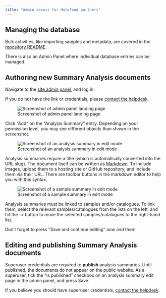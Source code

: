 ```yaml
---
title: "Admin access for HoloFood partners"
---
```


## Managing the database
Bulk activities, like importing samples and metadata, are covered in the
[repository README](https://github.com/EBI-Metagenomics/holofood-database#use).

There is also an Admin Panel where individual database entries can be managed.

## Authoring new Summary Analysis documents
Navigate to the [site admin panel]({{< var portal.root_url >}}/admin), and log in.

:::{.callout-tip}
If you do not have the link or credentials, please [contact the helpdesk](mailto:{{< var helpdesk.email >}}).
:::

![Screenshot of admin panel landing page](/img/partners/add-analysis-summary.png)

Click "Add" on the "Analysis Summary" entry.
Depending on your permission level, you may see different objects than shown in the screenshot.

![Screenshot of an analysis summary in edit mode](/img/partners/author-analysis-summary.png)

Analysis summaries require a title (which is automatically converted into the URL slug).
The document itself can be written as
[Markdown](https://docs.github.com/en/get-started/writing-on-github/getting-started-with-writing-and-formatting-on-github/basic-writing-and-formatting-syntax).
To include images, upload them to a hosting site or GitHub repository, and include them via their URL.
There are toolbar buttons in the markdown editor to help you with this syntax.

![Screenshot of a sample summary in edit mode](/img/partners/link-analysis-summary.png)

Analysis summaries must be linked to samples and/or catalogues.
To link them, select the relevant samples/catalogues from the lists on the left,
and hit the `->` button to move the selected samples/catalogues to the right-hand list.

:::{.callout-warning}
Don’t forget to press "Save and continue editing" now and then!
:::

## Editing and publishing Summary Analysis documents
Superuser credentials are required to **publish** analysis summaries.
Until published, the documents do not appear on the public website.
As a superuser, tick the "Is published" checkbox on an analysis summary edit page in the admin panel, and press Save.

If you believe you should have superuser credentials, [contact the helpdesk](mailto:{{< var helpdesk.email >}}).